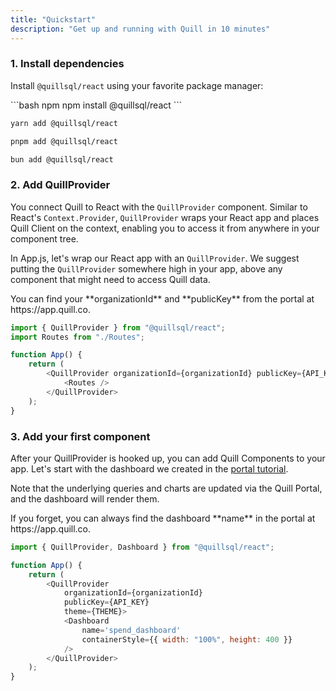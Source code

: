 ```yaml
---
title: "Quickstart"
description: "Get up and running with Quill in 10 minutes"
---
```


### 1. Install dependencies

Install `@quillsql/react` using your favorite package manager:

<CodeGroup>
```bash npm
npm install @quillsql/react
```

```bash yarn
yarn add @quillsql/react
```

```bash pnpm
pnpm add @quillsql/react
```

```bash bun
bun add @quillsql/react
```

</CodeGroup>

### 2. Add QuillProvider

You connect Quill to React with the `QuillProvider` component. Similar to React's `Context.Provider`, `QuillProvider` wraps your React app and places Quill Client on the context, enabling you to access it from anywhere in your component tree.

In App.js, let's wrap our React app with an `QuillProvider`. We suggest putting the `QuillProvider` somewhere high in your app, above any component that might need to access Quill data.

<Tip>
	You can find your **organizationId** and **publicKey** from the portal at
	https://app.quill.co.
</Tip>

```js App.js
import { QuillProvider } from "@quillsql/react";
import Routes from "./Routes";

function App() {
	return (
		<QuillProvider organizationId={organizationId} publicKey={API_KEY}>
			<Routes />
		</QuillProvider>
	);
}
```

### 3. Add your first component

After your QuillProvider is hooked up, you can add Quill Components to your app. Let's start with the dashboard we created in the [portal tutorial](/portal).

Note that the underlying queries and charts are updated via the Quill Portal, and the dashboard will render them.

<Tip>
	If you forget, you can always find the dashboard **name** in the portal at
	https://app.quill.co.
</Tip>

```js App.js
import { QuillProvider, Dashboard } from "@quillsql/react";

function App() {
	return (
		<QuillProvider
			organizationId={organizationId}
			publicKey={API_KEY}
			theme={THEME}>
			<Dashboard
				name='spend_dashboard'
				containerStyle={{ width: "100%", height: 400 }}
			/>
		</QuillProvider>
	);
}
```
